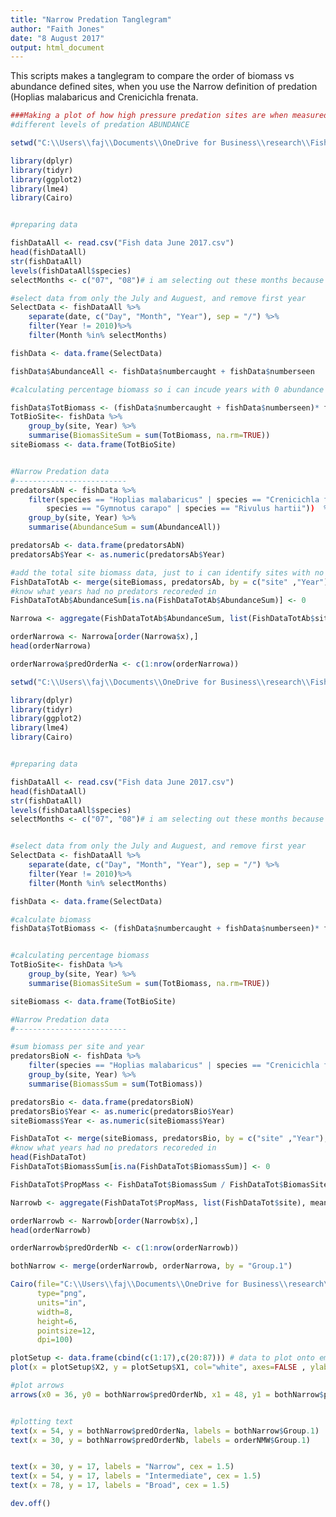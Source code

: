 ```yaml
---
title: "Narrow Predation Tanglegram"
author: "Faith Jones"
date: "8 August 2017"
output: html_document
---
```


This scripts makes a tanglegram to compare the order of biomass vs abundance
defined sites, when you use the Narrow definition of predation (Hoplias malabaricus
and Crenicichla frenata. 

```r
###Making a plot of how high pressure predation sites are when measured in 
#different levels of predation ABUNDANCE

setwd("C:\\Users\\faj\\Documents\\OneDrive for Business\\research\\FishPredation\\Data")

library(dplyr)
library(tidyr)
library(ggplot2)
library(lme4)
library(Cairo)


#preparing data 

fishDataAll <- read.csv("Fish data June 2017.csv")
head(fishDataAll)
str(fishDataAll)
levels(fishDataAll$species)
selectMonths <- c("07", "08")# i am selecting out these months because then i can use the last timepoint 

#select data from only the July and Auguest, and remove first year 
SelectData <- fishDataAll %>% 
	separate(date, c("Day", "Month", "Year"), sep = "/") %>%
	filter(Year != 2010)%>%
	filter(Month %in% selectMonths)

fishData <- data.frame(SelectData)

fishData$AbundanceAll <- fishData$numbercaught + fishData$numberseen

#calculating percentage biomass so i can incude years with 0 abundance

fishData$TotBiomass <- (fishData$numbercaught + fishData$numberseen)* fishData$weight
TotBioSite<- fishData %>% 
	group_by(site, Year) %>%
	summarise(BiomasSiteSum = sum(TotBiomass, na.rm=TRUE))
siteBiomass <- data.frame(TotBioSite)


#Narrow Predation data
#-------------------------
predatorsAbN <- fishData %>% 
	filter(species == "Hoplias malabaricus" | species == "Crenicichla frenata" | 
		species == "Gymnotus carapo" | species == "Rivulus hartii"))  %>%
	group_by(site, Year) %>%
	summarise(AbundanceSum = sum(AbundanceAll))

predatorsAb <- data.frame(predatorsAbN)
predatorsAb$Year <- as.numeric(predatorsAb$Year)

#add the total site biomass data, just to i can identify sites with no predators 
FishDataTotAb <- merge(siteBiomass, predatorsAb, by = c("site" ,"Year"),all=TRUE) # this makes sure i 
#know what years had no predators recoreded in 
FishDataTotAb$AbundanceSum[is.na(FishDataTotAb$AbundanceSum)] <- 0

Narrowa <- aggregate(FishDataTotAb$AbundanceSum, list(FishDataTotAb$site), mean, na.rm=TRUE)

orderNarrowa <- Narrowa[order(Narrowa$x),]
head(orderNarrowa)

orderNarrowa$predOrderNa <- c(1:nrow(orderNarrowa))
```

```r
setwd("C:\\Users\\faj\\Documents\\OneDrive for Business\\research\\FishPredation\\Data")

library(dplyr)
library(tidyr)
library(ggplot2)
library(lme4)
library(Cairo)


#preparing data 

fishDataAll <- read.csv("Fish data June 2017.csv")
head(fishDataAll)
str(fishDataAll)
levels(fishDataAll$species)
selectMonths <- c("07", "08")# i am selecting out these months because then i can use the last timepoint 


#select data from only the July and Auguest, and remove first year 
SelectData <- fishDataAll %>% 
	separate(date, c("Day", "Month", "Year"), sep = "/") %>%
	filter(Year != 2010)%>%
	filter(Month %in% selectMonths)

fishData <- data.frame(SelectData)

#calculate biomass
fishData$TotBiomass <- (fishData$numbercaught + fishData$numberseen)* fishData$weight


#calculating percentage biomass
TotBioSite<- fishData %>% 
	group_by(site, Year) %>%
	summarise(BiomasSiteSum = sum(TotBiomass, na.rm=TRUE))

siteBiomass <- data.frame(TotBioSite)

#Narrow Predation data
#-------------------------

#sum biomass per site and year
predatorsBioN <- fishData %>% 
	filter(species == "Hoplias malabaricus" | species == "Crenicichla frenata") %>%
	group_by(site, Year) %>%
	summarise(BiomassSum = sum(TotBiomass))

predatorsBio <- data.frame(predatorsBioN)
predatorsBio$Year <- as.numeric(predatorsBio$Year)
siteBiomass$Year <- as.numeric(siteBiomass$Year)

FishDataTot <- merge(siteBiomass, predatorsBio, by = c("site" ,"Year"),all=TRUE) # this makes sure i 
#know what years had no predators recoreded in 
head(FishDataTot)
FishDataTot$BiomassSum[is.na(FishDataTot$BiomassSum)] <- 0

FishDataTot$PropMass <- FishDataTot$BiomassSum / FishDataTot$BiomasSiteSum

Narrowb <- aggregate(FishDataTot$PropMass, list(FishDataTot$site), mean, na.rm=TRUE)

orderNarrowb <- Narrowb[order(Narrowb$x),]
head(orderNarrowb)

orderNarrowb$predOrderNb <- c(1:nrow(orderNarrowb))

```

```r

bothNarrow <- merge(orderNarrowb, orderNarrowa, by = "Group.1")

```

```R
Cairo(file="C:\\Users\\faj\\Documents\\OneDrive for Business\\research\\bioTIME\\users\\Faith\\TriniFishPredation\\narrowAB_tangle.png",
      type="png",
      units="in", 
      width=8,
      height=6,
      pointsize=12,
      dpi=100)

plotSetup <- data.frame(cbind(c(1:17),c(20:87))) # data to plot onto emptyp plot
plot(x = plotSetup$X2, y = plotSetup$X1, col="white", axes=FALSE , ylab = " ", xlab = "  ")

#plot arrows
arrows(x0 = 36, y0 = bothNarrow$predOrderNb, x1 = 48, y1 = bothNarrow$predOrderNa, length = 0.001)


#plotting text 
text(x = 54, y = bothNarrow$predOrderNa, labels = bothNarrow$Group.1)
text(x = 30, y = bothNarrow$predOrderNb, labels = orderNMW$Group.1)


text(x = 30, y = 17, labels = "Narrow", cex = 1.5)
text(x = 54, y = 17, labels = "Intermediate", cex = 1.5)
text(x = 78, y = 17, labels = "Broad", cex = 1.5)

dev.off()

```
